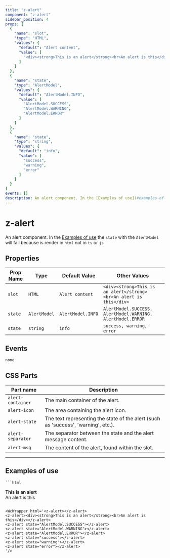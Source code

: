 ```yaml
--- 
title: "z-alert"
component: "z-alert"
sidebar_position: 4
props: [
  {
    "name": "slot",
    "type": "HTML",
    "values": {
      "default": "Alert content",
      "value": [
        "<div><strong>This is an alert</strong><br>An alert is this</div>"
      ]
    }
  },
  {
    "name": "state",
    "type": "AlertModel",
    "values": {
      "default": "AlertModel.INFO",
      "value": [
        "AlertModel.SUCCESS",
        "AlertModel.WARNING",
        "AlertModel.ERROR"
      ]
    }
  },
  {
    "name": "state",
    "type": "string",
    "values": {
      "default": "info",
      "value": [
        "success",
        "warning",
        "error"
      ]
    }
  }
]
events: []
description: An alert component. In the [Examples of use](#examples-of-use) the `state` with the `AlertModel` will fail because is render in `html` not in `ts` or `js` 
--- 
```


# z-alert

An alert component. In the [Examples of use](#examples-of-use) the `state` with the `AlertModel` will fail because is render in `html` not in `ts` or `js`

## Properties

| Prop Name   | Type   | Default Value  | Other Values                    |
|-------------|--------|----------------|---------------------------------|
| `slot` | `HTML` | `Alert content` | `<div><strong>This is an alert</strong><br>An alert is this</div>` |
| `state` | `AlertModel` | `AlertModel.INFO` | `AlertModel.SUCCESS, AlertModel.WARNING, AlertModel.ERROR` |
| `state` | `string` | `info` | `success, warning, error` |

## Events
`none`

## CSS Parts


| Part name  | Description                             | 
|--------------|-----------------------------------------|
| `alert-container` | The main container of the alert. | 
| `alert-icon` | The area containing the alert icon. | 
| `alert-state` | The text representing the state of the alert (such as 'success', 'warning', etc.). | 
| `alert-separator` | The separator between the state and the alert message content. | 
| `alert-msg` | The content of the alert, found within the slot. | 

--- 

## Examples of use



    ```html
<z-alert></z-alert>
<z-alert><div><strong>This is an alert</strong><br>An alert is this</div></z-alert>
<z-alert state="AlertModel.SUCCESS"></z-alert>
<z-alert state="AlertModel.WARNING"></z-alert>
<z-alert state="AlertModel.ERROR"></z-alert>
<z-alert state="success"></z-alert>
<z-alert state="warning"></z-alert>
<z-alert state="error"></z-alert>

```

<WcWrapper html='<z-alert></z-alert>
<z-alert><div><strong>This is an alert</strong><br>An alert is this</div></z-alert>
<z-alert state="AlertModel.SUCCESS"></z-alert>
<z-alert state="AlertModel.WARNING"></z-alert>
<z-alert state="AlertModel.ERROR"></z-alert>
<z-alert state="success"></z-alert>
<z-alert state="warning"></z-alert>
<z-alert state="error"></z-alert>
'/>
  

